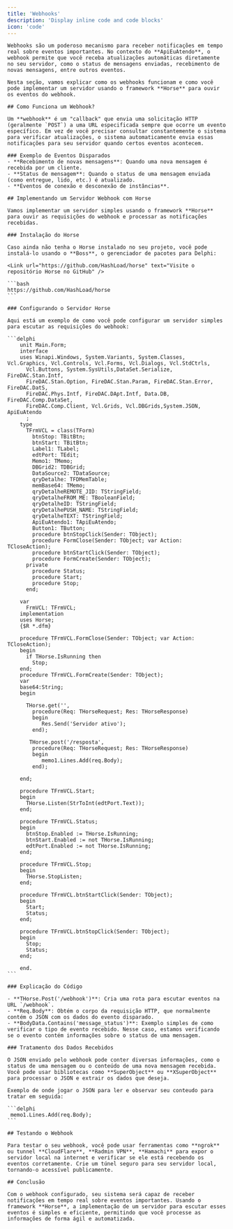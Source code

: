 ```yaml
---
title: 'Webhooks'
description: 'Display inline code and code blocks'
icon: 'code'
---
```


    Webhooks são um poderoso mecanismo para receber notificações em tempo real sobre eventos importantes. No contexto do **ApiEuAtendo**, o webhook permite que você receba atualizações automáticas diretamente no seu servidor, como o status de mensagens enviadas, recebimento de novas mensagens, entre outros eventos.

    Nesta seção, vamos explicar como os webhooks funcionam e como você pode implementar um servidor usando o framework **Horse** para ouvir os eventos do webhook.

    ## Como Funciona um Webhook?

    Um **webhook** é um "callback" que envia uma solicitação HTTP (geralmente `POST`) a uma URL especificada sempre que ocorre um evento específico. Em vez de você precisar consultar constantemente o sistema para verificar atualizações, o sistema automaticamente envia essas notificações para seu servidor quando certos eventos acontecem.

    ### Exemplo de Eventos Disparados
    - **Recebimento de novas mensagens**: Quando uma nova mensagem é recebida por um cliente.
    - **Status de mensagem**: Quando o status de uma mensagem enviada (como entregue, lido, etc.) é atualizado.
    - **Eventos de conexão e desconexão de instâncias**.

    ## Implementando um Servidor Webhook com Horse

    Vamos implementar um servidor simples usando o framework **Horse** para ouvir as requisições do webhook e processar as notificações recebidas.

    ### Instalação do Horse

    Caso ainda não tenha o Horse instalado no seu projeto, você pode instalá-lo usando o **Boss**, o gerenciador de pacotes para Delphi:

    <Link url="https://github.com/HashLoad/horse" text="Visite o repositório Horse no GitHub" />

	```bash
    https://github.com/HashLoad/horse
    ```

    ### Configurando o Servidor Horse

    Aqui está um exemplo de como você pode configurar um servidor simples para escutar as requisições do webhook:

    ```delphi
		unit Main.Form;
		interface
		uses Winapi.Windows, System.Variants, System.Classes, Vcl.Graphics, Vcl.Controls, Vcl.Forms, Vcl.Dialogs, Vcl.StdCtrls,
		  Vcl.Buttons, System.SysUtils,DataSet.Serialize, FireDAC.Stan.Intf,
		  FireDAC.Stan.Option, FireDAC.Stan.Param, FireDAC.Stan.Error, FireDAC.DatS,
		  FireDAC.Phys.Intf, FireDAC.DApt.Intf, Data.DB, FireDAC.Comp.DataSet,
		  FireDAC.Comp.Client, Vcl.Grids, Vcl.DBGrids,System.JSON, ApiEuAtendo
		  ;
		type
		  TFrmVCL = class(TForm)
			btnStop: TBitBtn;
			btnStart: TBitBtn;
			Label1: TLabel;
			edtPort: TEdit;
			Memo1: TMemo;
			DBGrid2: TDBGrid;
			DataSource2: TDataSource;
			qryDetalhe: TFDMemTable;
			memBase64: TMemo;
			qryDetalheREMOTE_JID: TStringField;
			qryDetalheFROM_ME: TBooleanField;
			qryDetalheID: TStringField;
			qryDetalhePUSH_NAME: TStringField;
			qryDetalheTEXT: TStringField;
			ApiEuAtendo1: TApiEuAtendo;
			Button1: TButton;
			procedure btnStopClick(Sender: TObject);
			procedure FormClose(Sender: TObject; var Action: TCloseAction);
			procedure btnStartClick(Sender: TObject);
			procedure FormCreate(Sender: TObject);
		  private
			procedure Status;
			procedure Start;
			procedure Stop;
		  end;

		var
		  FrmVCL: TFrmVCL;
		implementation
		uses Horse;
		{$R *.dfm}

		procedure TFrmVCL.FormClose(Sender: TObject; var Action: TCloseAction);
		begin
		  if THorse.IsRunning then
			Stop;
		end;
		procedure TFrmVCL.FormCreate(Sender: TObject);
		var
		base64:String;
		begin

		  THorse.get('',
			procedure(Req: THorseRequest; Res: THorseResponse)
			begin
			   Res.Send('Servidor ativo');
			end);

		   THorse.post('/resposta',
			procedure(Req: THorseRequest; Res: THorseResponse)
			begin
			   memo1.Lines.Add(req.Body);
			end);

		end;

		procedure TFrmVCL.Start;
		begin
		  THorse.Listen(StrToInt(edtPort.Text));
		end;

		procedure TFrmVCL.Status;
		begin
		  btnStop.Enabled := THorse.IsRunning;
		  btnStart.Enabled := not THorse.IsRunning;
		  edtPort.Enabled := not THorse.IsRunning;
		end;

		procedure TFrmVCL.Stop;
		begin
		  THorse.StopListen;
		end;

		procedure TFrmVCL.btnStartClick(Sender: TObject);
		begin
		  Start;
		  Status;
		end;

		procedure TFrmVCL.btnStopClick(Sender: TObject);
		begin
		  Stop;
		  Status;
		end;

		end.
    ```

    ### Explicação do Código

    - **THorse.Post('/webhook')**: Cria uma rota para escutar eventos na URL `/webhook`.
    - **Req.Body**: Obtém o corpo da requisição HTTP, que normalmente contém o JSON com os dados do evento disparado.
    - **BodyData.Contains('message_status')**: Exemplo simples de como verificar o tipo de evento recebido. Nesse caso, estamos verificando se o evento contém informações sobre o status de uma mensagem.

    ### Tratamento dos Dados Recebidos

    O JSON enviado pelo webhook pode conter diversas informações, como o status de uma mensagem ou o conteúdo de uma nova mensagem recebida. Você pode usar bibliotecas como **SuperObject** ou **XSuperObject** para processar o JSON e extrair os dados que deseja.

    Exemplo de onde jogar o JSON para ler e observar seu conteudo para tratar em seguida:

    ```delphi
     memo1.Lines.Add(req.Body);
    ```

    ## Testando o Webhook

    Para testar o seu webhook, você pode usar ferramentas como **ngrok** ou tunnel **CloudFlare**, **Radmin VPN**, **Hamachi** para expor o servidor local na internet e verificar se ele está recebendo os eventos corretamente. Crie um túnel seguro para seu servidor local, tornando-o acessível publicamente.

    ## Conclusão

    Com o webhook configurado, seu sistema será capaz de receber notificações em tempo real sobre eventos importantes. Usando o framework **Horse**, a implementação de um servidor para escutar esses eventos é simples e eficiente, permitindo que você processe as informações de forma ágil e automatizada.
